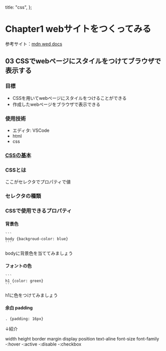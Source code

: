   title: "css",
};

# Chapter1 webサイトをつくってみる

参考サイト：[mdn wed docs](https://developer.mozilla.org/ja/docs/Learn/Getting_started_with_the_web)

## 03 CSSでwebページにスタイルをつけてブラウザで表示する

### 目標

- CSSを用いてwebページにスタイルをつけることができる
- 作成したwebページをブラウザで表示できる

### 使用技術

- エディタ: VSCode
- html
- css

### [CSSの基本](https://developer.mozilla.org/ja/docs/Learn/Getting_started_with_the_web/CSS_basics)

### CSSとは

ここがセレクタでプロパティで値

### セレクタの種類

### CSSで使用できるプロパティ

#### 背景色

    ```
    body {backgroud-color: blue}
    ```

bodyに背景色を当ててみましょう

#### フォントの色

    ```
    h1 {color: green}
    ```

h1に色をつけてみましょう

#### 余白 padding

```
. {padding: 16px}
```

↓紹介

width
height
border
margin
display
position
text-aline
font-size
font-family
-:hover
-:active
-:disable
-:checkbox
